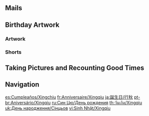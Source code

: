 {{Birthday Intro}}

==Mails==
{{Mails by Category Table|Xingqiu Birthday Mails|noheader=1}}

==Birthday Artwork==
===Artwork===
{{Artwork by Category Table
|Character Birthday Artwork
|category = Xingqiu Birthday Artwork
|header = Xingqiu's Birthday Artwork
}}

===Shorts===
{{Artwork by Category Table
|Character Shorts
|category = Xingqiu Birthday Artwork
|header = Xingqiu's Birthday Shorts
}}

==Taking Pictures and Recounting Good Times==
{{Transclude|Taking Pictures and Recounting Good Times/Xingqiu|Stories|main=1|top=1}}

==Navigation==
{{Character Navbox|Birthday}}

[[es:Cumpleaños/Xingchiu]]
[[fr:Anniversaire/Xingqiu]]
[[ja:誕生日/行秋]]
[[pt-br:Aniversário/Xingqiu]]
[[ru:Син Цю/День рождения]]
[[th:วันเกิด/Xingqiu]]
[[uk:День народження/Сінцьов]]
[[vi:Sinh Nhật/Xingqiu]]